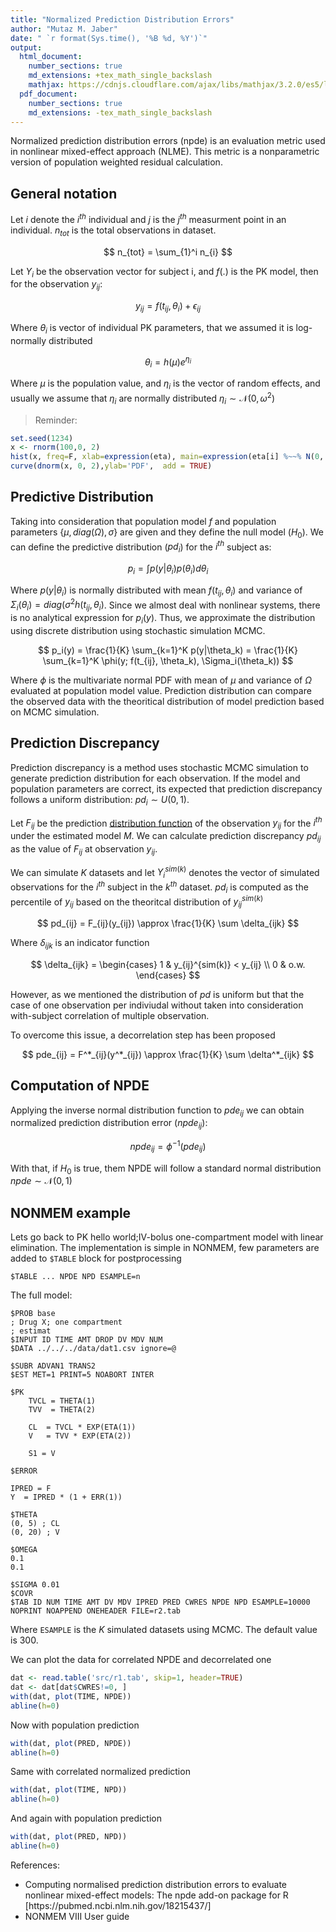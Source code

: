 ```yaml
---
title: "Normalized Prediction Distribution Errors"
author: "Mutaz M. Jaber"
date: " `r format(Sys.time(), '%B %d, %Y')`"
output:
  html_document:
    number_sections: true
    md_extensions: +tex_math_single_backslash
    mathjax: https://cdnjs.cloudflare.com/ajax/libs/mathjax/3.2.0/es5/latest.js?tex-mml-chtml.js
  pdf_document:
    number_sections: true
    md_extensions: -tex_math_single_backslash
---
```



Normalized prediction distribution errors (npde) is an evaluation metric used
in nonlinear mixed-effect approach (NLME). This metric is a nonparametric
version of population weighted residual calculation. 


## General notation

Let $i$ denote the $i^{th}$ individual and $j$ is the $j^{th}$ measurment point
in an individual. $n_{tot}$ is the total observations in dataset.

$$
n_{tot} = \sum_{1}^i n_{i}
$$

Let $Y_i$ be the observation vector for subject i, and $f(.)$ is the PK model, then for the observation $y_{ij}$:

$$
y_{ij} = f(t_{ij}, \theta_i) + \epsilon_{ij} 
$$

Where $\theta_i$ is vector of individual PK parameters, that we assumed it is log-normally distributed

$$
\theta_i = h(\mu) e^{\eta_i}
$$ 

Where $\mu$ is the population value, and $\eta_i$ is the vector of random effects, and usually we assume that $\eta_i$ are normally distributed $\eta_i \sim \mathcal{N}(0, \omega^2)$ 

> Reminder: 

```r
set.seed(1234)
x <- rnorm(100,0, 2) 
hist(x, freq=F, xlab=expression(eta), main=expression(eta[i] %~~% N(0, 2)))
curve(dnorm(x, 0, 2),ylab='PDF',  add = TRUE)
```

## Predictive Distribution 

Taking into consideration that population model $f$ and population parameters
$\{\mu, diag(\Omega), \sigma\}$ are given and they define the null model
($H_0$).  We can define the predictive distribution ($pd_i$) for the $i^{th}$ subject as:

$$
p_i = \int p(y|\theta_i)p(\theta_i)d\theta_i
$$

Where $p(y|\theta_i)$ is normally distributed with mean $f(t_{ij}, \theta_i)$ and variance of $\Sigma_i(\theta_i) = diag(\sigma^2h(t_{ij}, \theta_i)$. Since we almost deal with nonlinear systems, there is no analytical expression for $p_i(y)$. Thus, we approximate the distribution using discrete distribution using stochastic simulation MCMC. 

$$
p_i(y) = \frac{1}{K} \sum_{k=1}^K p(y|\theta_k) = \frac{1}{K} \sum_{k=1}^K \phi(y; f(t_{ij}, \theta_k), \Sigma_i(\theta_k))
$$

Where $\phi$ is the multivariate normal PDF with mean of $\mu$ and variance of $\Omega$ evaluated at population model value. Prediction distribution can compare the observed data with the theoritical distribution of model prediction based on MCMC simulation. 

## Prediction Discrepancy 

Prediction discrepancy is a method uses stochastic MCMC simulation to generate prediction distribution for each observation. If the model and population parameters are correct, its expected that prediction discrepancy follows a uniform distribution: $pd_i \sim U(0,1)$. 


Let $F_{ij}$ be the prediction [distribution
function](https://en.wikipedia.org/wiki/Cumulative_distribution_function) of
the observation $y_{ij}$ for the $i^{th}$ under the estimated model $M$. We can
calculate prediction discrepancy $pd_{ij}$ as the value of $F_{ij}$ at
observation $y_{ij}$.    

We can simulate $K$ datasets and let $Y^{sim(k)}_i$ denotes the vector of simulated
observations for the $i^{th}$ subject in the $k^{th}$ dataset. $pd_i$ is computed as the percentile of $y_{ij}$ based on the theoritcal distribution of $y^{sim(k)}_{ij}$ 

$$
pd_{ij} = F_{ij}(y_{ij}) \approx \frac{1}{K} \sum \delta_{ijk}
$$

Where $\delta_{ijk}$ is an indicator function 

$$
\delta_{ijk} = \begin{cases} 1 & y_{ij}^{sim(k)} < y_{ij} \\ 0 & o.w. \end{cases} 
$$

However, as we mentioned the distribution of $pd$ is uniform but that the case of one observation per indiviudal without taken into consideration with-subject correlation of multiple observation. 

To overcome this issue, a decorrelation step has been proposed


$$
pde_{ij} = F^*_{ij}(y^*_{ij}) \approx \frac{1}{K} \sum \delta^*_{ijk}
$$
 
## Computation of NPDE

Applying the inverse normal distribution function to $pde_{ij}$ we can obtain normalized prediction distribution error ($npde_{ij}$):

$$
npde_{ij} = \phi^{-1}(pde_{ij})
$$

With that, if $H_0$ is true, them NPDE will follow a standard normal distribution $npde \sim \mathcal{N}(0, 1)$




## NONMEM example

Lets go back to PK hello world;IV-bolus one-compartment model with linear elimination. The implementation is simple in NONMEM, few parameters are added to `$TABLE` block for postprocessing

```
$TABLE ... NPDE NPD ESAMPLE=n
```

The full model: 

```
$PROB base 
; Drug X; one compartment
; estimat
$INPUT ID TIME AMT DROP DV MDV NUM
$DATA ../../../data/dat1.csv ignore=@   

$SUBR ADVAN1 TRANS2
$EST MET=1 PRINT=5 NOABORT INTER 

$PK
    TVCL = THETA(1) 
    TVV  = THETA(2) 

    CL  = TVCL * EXP(ETA(1))
    V   = TVV * EXP(ETA(2)) 

    S1 = V 

$ERROR

IPRED = F 
Y  = IPRED * (1 + ERR(1)) 

$THETA 
(0, 5) ; CL 
(0, 20) ; V

$OMEGA 
0.1
0.1

$SIGMA 0.01
$COVR 
$TAB ID NUM TIME AMT DV MDV IPRED PRED CWRES NPDE NPD ESAMPLE=10000 NOPRINT NOAPPEND ONEHEADER FILE=r2.tab 
```

Where `ESAMPLE` is the $K$ simulated datasets using MCMC. The default value is 300. 


We can plot the data for correlated NPDE and decorrelated one

```r
dat <- read.table('src/r1.tab', skip=1, header=TRUE)
dat <- dat[dat$CWRES!=0, ]
with(dat, plot(TIME, NPDE)) 
abline(h=0)
```


Now with population prediction 

```r
with(dat, plot(PRED, NPDE))
abline(h=0)
```

Same with correlated normalized prediction 

```r
with(dat, plot(TIME, NPD))
abline(h=0)
```

And again with population prediction

```r
with(dat, plot(PRED, NPD))
abline(h=0)
```


References:

- Computing normalised prediction distribution errors
to evaluate nonlinear mixed-effect models:
The npde add-on package for R [https://pubmed.ncbi.nlm.nih.gov/18215437/]
- NONMEM VIII User guide 

